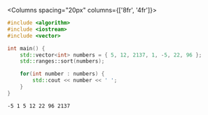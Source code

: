 <Columns spacing="20px" columns={['8fr', '4fr']}>
<div>

```cpp title="main.cpp" showLineNumbers
#include <algorithm>
#include <iostream>
#include <vector>

int main() {
    std::vector<int> numbers = { 5, 12, 2137, 1, -5, 22, 96 };
    std::ranges::sort(numbers);

    for(int number : numbers) {
        std::cout << number << ' ';
    }
}
```

</div>
<div>

```plaintext title="Result (console)"
-5 1 5 12 22 96 2137
```

</div>
</Columns>

